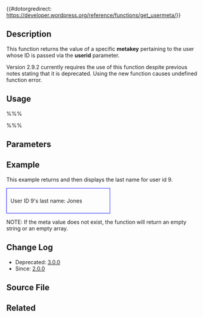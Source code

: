 {{Deprecated|new_function=get_user_meta}}

{{#dotorgredirect: https://developer.wordpress.org/reference/functions/get_usermeta/}}

== Description ==

This function returns the value of a specific '''metakey''' pertaining to the user whose ID is passed via the '''userid''' parameter.

Version 2.9.2 currently requires the use of this function despite previous notes stating that it is deprecated. Using the new function causes undefined function error.

== Usage ==

%%% <?php get_usermeta( $userid, $metakey ); ?> %%%

== Parameters ==

{{Parameter|$userid|integer|The ID of the user whose data should be retrieved.}}
{{Parameter|$metakey|string|The metakey value to be returned.<ul><li><tt>'metakey'</tt> The '''meta_key''' in the [[Database_Description#Table:_wp_usermeta|wp_usermeta table]] for the '''meta_value''' to be returned.</li></ul>}}

== Example ==

This example returns and then displays the last name for user id 9.

 <?php $user_last = get_usermeta(9,'last_name'); ?>
 <?php echo('User ID 9's last name: ' . $user_last . '\n'); ?>

<div style="border:1px solid blue; width:50%; padding:10px">User ID 9's last name: Jones<br />
</div>

; NOTE: If the meta value does not exist, the function will return an empty string or an empty array.

== Change Log ==
* Deprecated: [[Version_3.0 | 3.0.0]]
* Since: [[Version_2.0 | 2.0.0]]

== Source File ==

== Related ==